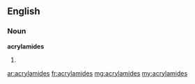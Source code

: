 ==English==

===Noun===
'''acrylamides'''

# {{plural of|acrylamide}}

[[ar:acrylamides]]
[[fr:acrylamides]]
[[mg:acrylamides]]
[[my:acrylamides]]